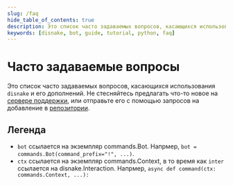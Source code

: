 ```yaml
---
slug: /faq
hide_table_of_contents: true
description: Это список часто задаваемых вопросов, касающихся использования `disnake` и его дополнений.
keywords: [disnake, bot, guide, tutorial, python, faq]
---
```


# Часто задаваемые вопросы

Это список часто задаваемых вопросов, касающихся использования `disnake` и его дополнений. Не стесняйтесь предлагать
что-то новое на [сервере поддержки](https://discord.gg/disnake), или отправьте его с помощью запросов на добавление
в [репозитории](https://github.com/DisnakeDev/guide/pulls).

## Легенда

-   `bot` ссылается на экземпляр <DocsLink ext="commands" reference="disnake.ext.commands.Bot">commands.Bot</DocsLink>.
    Напрмер, `bot = commands.Bot(command_prefix="!", ...)`.
-   `ctx` ссылается на экземпляр <DocsLink ext="commands" reference="disnake.ext.commands.Context">commands.Context</DocsLink>,
    в то время как `inter` ссылается на <DocsLink reference="disnake.Interaction">disnake.Interaction</DocsLink>.
    Напрмер, `async def command(ctx: commands.Context, ...):`
